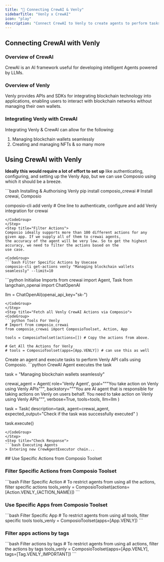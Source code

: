 ```yaml
---
title: "🚀 Connecting CrewAI & Venly"
sidebarTitle: "Venly x CrewAI"
icon: "play"
description: "Connect CrewAI to Venly to create agents to perform tasks using natural language"
---
```


## Connecting CrewAI with Venly

### Overview of CrewAI

CrewAI is an AI framework useful for developing intelligent Agents powered by LLMs.

### Overview of Venly

Venly provides APIs and SDKs for integrating blockchain technology into applications, enabling users to interact with blockchain networks without managing their own wallets.

### Integrating Venly with CrewAI

Integrating Venly & CrewAI can allow for the following:

1. Managing blockchain wallets seamlessly
2. Creating and managing NFTs
& so many more

## Using CrewAI with Venly

<Steps>
<Step title="Setting Up the Environment">

**Ideally this would require a lot of effort to set up** like authenticating, configuring, and setting up the Venly App, but we can use Composio using which it should be a breeze.

<CodeGroup>
```bash Installing & Authorising Venly
pip install composio_crewai # Install crewai, Composio 

composio-cli add venly # One line to authenticate, configure and add Venly integration for crewai
```
</CodeGroup>
</Step>
<Step title="Filter Actions">
Composio ideally supports more than 100 different actions for any given app. If we supply all of them to crewai agents, 
the accuracy of the agent will be very low. So to get the highest accuracy, we need to filter the actions based on the 
use case.

<CodeGroup>
```bash Filter Specific Actions by Usecase
composio-cli get-actions venly "Managing blockchain wallets seamlessly" --limit=10
```
</CodeGroup>

</Step>
<Step title="Import Base Packages">

<CodeGroup>
```python Initialise Imports
from crewai import Agent, Task
from langchain_openai import ChatOpenAI

llm = ChatOpenAI(openai_api_key="sk-<OPENAI KEY>")
```
</CodeGroup>
</Step>
<Step title="Fetch all Venly CrewAI Actions via Composio">
<CodeGroup>
```python Tools For Venly
# Import from composio_crewai
from composio_crewai import ComposioToolset, Action, App

tools = ComposioToolset(actions=[]) # Copy the actions from above. 

# Get All the Actions for Venly
# tools = ComposioToolset(apps=[App.VENLY]) # can use this as well
```
</CodeGroup>
</Step>
<Step title="Execute the Agent">
Create an agent and execute tasks to perform Venly API calls using Composio. 
<CodeGroup>
```python CrewAI Agent executes the task

task = "Managing blockchain wallets seamlessly"

crewai_agent = Agent(
    role='Venly Agent',
    goal="""You take action on Venly using Venly APIs""",
    backstory="""You are AI agent that is responsible for taking actions on Venly on users behalf. You need to take action on Venly using Venly APIs""",
    verbose=True,
    tools=tools,
    llm=llm
)

task = Task(
    description=task,
    agent=crewai_agent,
    expected_output="Check if the task was successfully executed"
)

task.execute()
```
</CodeGroup>
</Step>
<Step title="Check Response">
```bash Executing Agents
> Entering new CrewAgentExecutor chain...
```
</Step>
</Steps>
## Use Specific Actions from Composio Toolset

### Filter Specific Actions from Composio Toolset

<CodeGroup>
```bash Filter Specific Action
# To restrict agents from using all the actions, filter specific actions
tools_venly = ComposioToolset(actions=[Action.VENLY_{ACTION_NAME}])
```
</CodeGroup>

### Use Specific Apps from Composio Toolset
<CodeGroup>
```bash Filter Specific App
# To restrict agents from using all tools, filter specific tools
tools_venly = ComposioToolset(apps=[App.VENLY])
```
</CodeGroup>

### Filter apps actions by tags 
<CodeGroup>
```bash Filter actions by tags
# To restrict agents from using all actions, filter the actions by tags
tools_venly = ComposioToolset(apps=[App.VENLY], tags=[Tag.VENLY_IMPORTANT])
```
</CodeGroup>